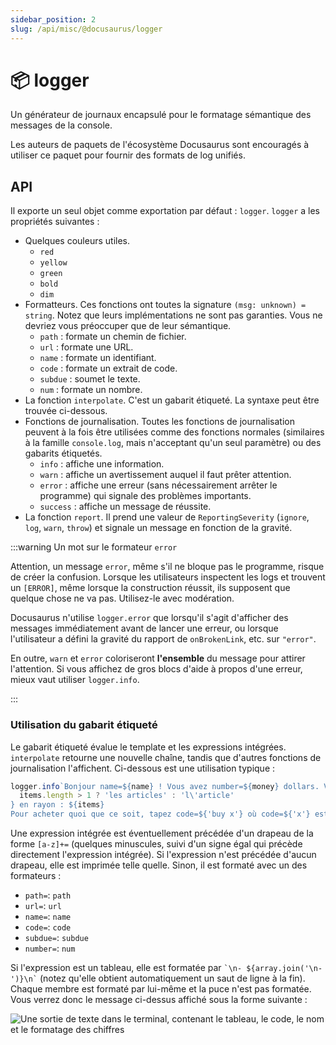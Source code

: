 ```yaml
---
sidebar_position: 2
slug: /api/misc/@docusaurus/logger
---
```


# 📦 logger

Un générateur de journaux encapsulé pour le formatage sémantique des messages de la console.

Les auteurs de paquets de l'écosystème Docusaurus sont encouragés à utiliser ce paquet pour fournir des formats de log unifiés.

## API

Il exporte un seul objet comme exportation par défaut : `logger`. `logger` a les propriétés suivantes :

- Quelques couleurs utiles.
  - `red`
  - `yellow`
  - `green`
  - `bold`
  - `dim`
- Formatteurs. Ces fonctions ont toutes la signature `(msg: unknown) = string`. Notez que leurs implémentations ne sont pas garanties. Vous ne devriez vous préoccuper que de leur sémantique.
  - `path` : formate un chemin de fichier.
  - `url` : formate une URL.
  - `name` : formate un identifiant.
  - `code` : formate un extrait de code.
  - `subdue` : soumet le texte.
  - `num` : formate un nombre.
- La fonction `interpolate`. C'est un gabarit étiqueté. La syntaxe peut être trouvée ci-dessous.
- Fonctions de journalisation. Toutes les fonctions de journalisation peuvent à la fois être utilisées comme des fonctions normales (similaires à la famille `console.log`, mais n'acceptant qu'un seul paramètre) ou des gabarits étiquetés.
  - `info` : affiche une information.
  - `warn` : affiche un avertissement auquel il faut prêter attention.
  - `error` : affiche une erreur (sans nécessairement arrêter le programme) qui signale des problèmes importants.
  - `success` : affiche un message de réussite.
- La fonction `report`. Il prend une valeur de `ReportingSeverity` (`ignore`, `log`, `warn`, `throw`) et signale un message en fonction de la gravité.

:::warning Un mot sur le formateur `error`

Attention, un message `error`, même s'il ne bloque pas le programme, risque de créer la confusion. Lorsque les utilisateurs inspectent les logs et trouvent un `[ERROR]`, même lorsque la construction réussit, ils supposent que quelque chose ne va pas. Utilisez-le avec modération.

Docusaurus n'utilise `logger.error` que lorsqu'il s'agit d'afficher des messages immédiatement avant de lancer une erreur, ou lorsque l'utilisateur a défini la gravité du rapport de `onBrokenLink`, etc. sur `"error"`.

En outre, `warn` et `error` coloriseront **l'ensemble** du message pour attirer l'attention. Si vous affichez de gros blocs d'aide à propos d'une erreur, mieux vaut utiliser `logger.info`.

:::

### Utilisation du gabarit étiqueté

Le gabarit étiqueté évalue le template et les expressions intégrées. `interpolate` retourne une nouvelle chaîne, tandis que d'autres fonctions de journalisation l'affichent. Ci-dessous est une utilisation typique :

```js
logger.info`Bonjour name=${name} ! Vous avez number=${money} dollars. Voici ${
  items.length > 1 ? 'les articles' : 'l\'article'
} en rayon : ${items}
Pour acheter quoi que ce soit, tapez code=${'buy x'} où code=${'x'} est le nom de article; pour quitter, tapez code=${'Ctrl + C'}.`;
```

Une expression intégrée est éventuellement précédée d'un drapeau de la forme `[a-z]+=` (quelques minuscules, suivi d'un signe égal qui précède directement l'expression intégrée). Si l'expression n'est précédée d'aucun drapeau, elle est imprimée telle quelle. Sinon, il est formaté avec un des formateurs :

- `path=`: `path`
- `url=`: `url`
- `name=`: `name`
- `code=`: `code`
- `subdue=`: `subdue`
- `number=`: `num`

Si l'expression est un tableau, elle est formatée par `` `\n- ${array.join('\n- ')}\n` `` (notez qu'elle obtient automatiquement un saut de ligne à la fin). Chaque membre est formaté par lui-même et la puce n'est pas formatée. Vous verrez donc le message ci-dessus affiché sous la forme suivante :

![Une sortie de texte dans le terminal, contenant le tableau, le code, le nom et le formatage des chiffres](./demo.png)
